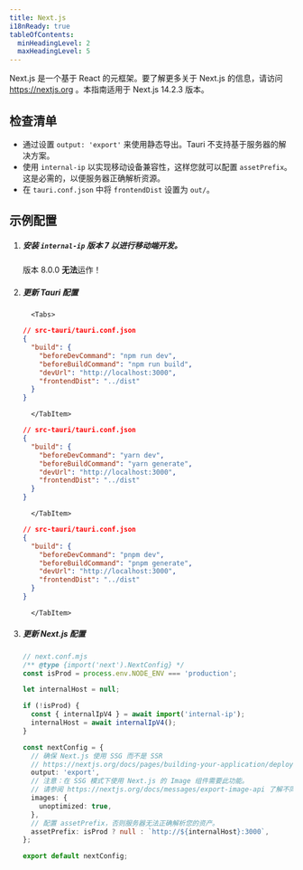 ```yaml
---
title: Next.js
i18nReady: true
tableOfContents:
  minHeadingLevel: 2
  maxHeadingLevel: 5
---
```



Next.js 是一个基于 React 的元框架。要了解更多关于 Next.js 的信息，请访问 https://nextjs.org 。本指南适用于 Next.js 14.2.3 版本。

## 检查清单

- 通过设置 `output: 'export'` 来使用静态导出。Tauri 不支持基于服务器的解决方案。
- 使用 `internal-ip` 以实现移动设备兼容性，这样您就可以配置 `assetPrefix`。这是必需的，以便服务器正确解析资源。
- 在 `tauri.conf.json` 中将 `frontendDist` 设置为 `out/`。

## 示例配置

<Steps>

1.  ##### 安装 `internal-ip` 版本 7 以进行移动端开发。

    版本 8.0.0 **无法**运作！

    <CommandTabs
      npm="npm install --save-dev internal-ip@7.0.0"
      yarn="yarn add -D internal-ip@7.0.0"
      pnpm="pnpm add -D internal-ip@7.0.0"
    />

1.  ##### 更新 Tauri 配置

          <Tabs>

      <TabItem label="npm">

    ```json
    // src-tauri/tauri.conf.json
    {
      "build": {
        "beforeDevCommand": "npm run dev",
        "beforeBuildCommand": "npm run build",
        "devUrl": "http://localhost:3000",
        "frontendDist": "../dist"
      }
    }
    ```

          </TabItem>

    <TabItem label="yarn">

    ```json
    // src-tauri/tauri.conf.json
    {
      "build": {
        "beforeDevCommand": "yarn dev",
        "beforeBuildCommand": "yarn generate",
        "devUrl": "http://localhost:3000",
        "frontendDist": "../dist"
      }
    }
    ```

          </TabItem>

    <TabItem label="pnpm">

    ```json
    // src-tauri/tauri.conf.json
    {
      "build": {
        "beforeDevCommand": "pnpm dev",
        "beforeBuildCommand": "pnpm generate",
        "devUrl": "http://localhost:3000",
        "frontendDist": "../dist"
      }
    }
    ```

          </TabItem>

    </Tabs>

1.  ##### 更新 Next.js 配置

    ```ts
    // next.conf.mjs
    /** @type {import('next').NextConfig} */
    const isProd = process.env.NODE_ENV === 'production';

    let internalHost = null;

    if (!isProd) {
      const { internalIpV4 } = await import('internal-ip');
      internalHost = await internalIpV4();
    }

    const nextConfig = {
      // 确保 Next.js 使用 SSG 而不是 SSR
      // https://nextjs.org/docs/pages/building-your-application/deploying/static-exports
      output: 'export',
      // 注意：在 SSG 模式下使用 Next.js 的 Image 组件需要此功能。
      // 请参阅 https://nextjs.org/docs/messages/export-image-api 了解不同的解决方法。
      images: {
        unoptimized: true,
      },
      // 配置 assetPrefix，否则服务器无法正确解析您的资产。
      assetPrefix: isProd ? null : `http://${internalHost}:3000`,
    };

    export default nextConfig;
    ```

</Steps>
